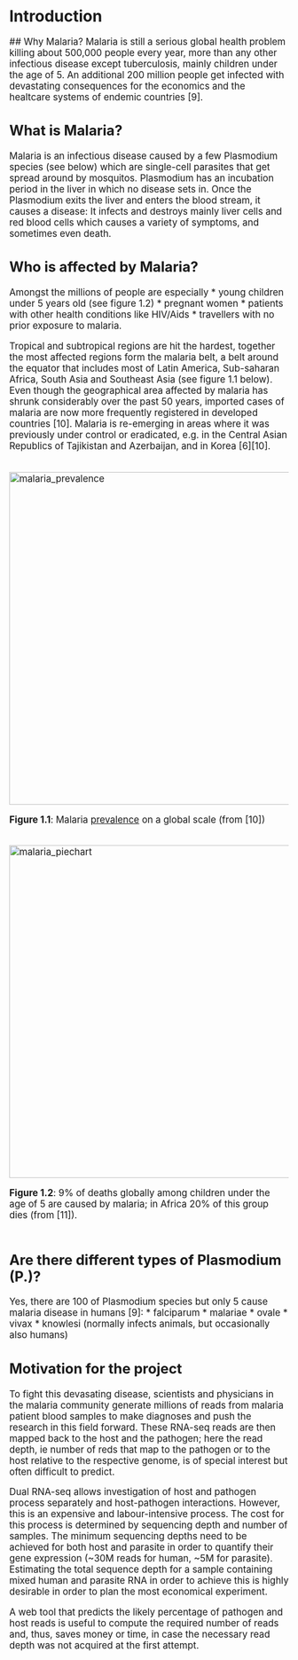 # Introduction

<big>
## Why Malaria?
Malaria is still a serious global health problem killing about 500,000 people every year, more than any other infectious disease except tuberculosis, mainly children under the age of 5. An additional 200 million people get infected with devastating consequences for the economics and the healtcare systems of endemic countries [9].

## What is Malaria?
Malaria is an infectious disease caused by a few Plasmodium species (see below) which are single-cell parasites that get spread around by mosquitos.
Plasmodium has an incubation period in the liver in which no disease sets in. Once the Plasmodium exits the liver and enters the blood stream, it causes a disease: It infects and destroys mainly liver cells and red blood cells which causes a variety of symptoms, and sometimes even death.

## Who is affected by Malaria?
Amongst the millions of people are especially
* young children under 5 years old (see figure 1.2)
* pregnant women
* patients with other health conditions like HIV/Aids
* travellers with no prior exposure to malaria.

Tropical and subtropical regions are hit the hardest, together the most affected regions form the malaria belt, a belt around the equator that includes most of Latin America, Sub-saharan Africa, South Asia and Southeast Asia (see figure 1.1 below). Even though the geographical area affected by malaria has shrunk considerably over the past 50 years, imported cases of malaria are now more frequently registered in developed countries [10]. Malaria is re-emerging in areas where it was previously under control or eradicated, e.g. in the Central Asian Republics of Tajikistan and Azerbaijan, and in Korea [6][10].
<br>
</br>
<p>
    <img src="../img/malaria_prevalence.png" alt="malaria_prevalence" width="600px"/>
</p>
**Figure 1.1**: Malaria [prevalence](https://www.nobelprize.org/educational/medicine/malaria/readmore/global.html "the proportion of a population that at some point in their life have experienced this disease") on a global scale (from [10]) 
<br>
</br>
<p>
    <img src="../img/malaria_piechart.png" alt="malaria_piechart" width="600px"/>
</p>
**Figure 1.2**: 9% of deaths globally among children under the age of 5 are caused by malaria; in Africa 20% of this group dies (from [11]). 
<br>
</br>
<!---
![malaria_prevalence](../img/malaria_prevalence.png)  

**Figure 1.1**: Malaria [prevalence](https://www.nobelprize.org/educational/medicine/malaria/readmore/global.html "the proportion of a population that at some point in their life have experienced this disease") on a global scale (from [10]) 
 
 
![malaria_piechart](../img/malaria_piechart.png) 
**Figure 1.2**: 9% of deaths globally among children under the age of 5 are caused by malaria; in Africa 20% of this group dies (from [11]). 
--->

## Are there different types of Plasmodium (P.)?
Yes, there are 100 of Plasmodium species but only 5 cause malaria disease in humans [9]:
* falciparum
* malariae
* ovale
* vivax
* knowlesi (normally infects animals, but occasionally also humans)


## Motivation for the project

To fight this devasating disease, scientists and physicians in the malaria community generate millions of reads from malaria patient blood samples to make diagnoses and push the research in this field forward. These RNA-seq reads are then mapped back to the host and the pathogen; here the read depth, ie number of reds that map to the pathogen or to the host relative to the respective genome, is of special interest but often difficult to predict.

Dual RNA-seq allows investigation of host and pathogen process separately and host-pathogen interactions.
However, this is an expensive and labour-intensive process.
The cost for this process is determined by sequencing depth and number of samples.
The minimum sequencing depths need to be achieved for both host and parasite in order to quantify their gene expression (~30M reads for human, ~5M for parasite).
Estimating the total sequence depth for a sample containing mixed human and parasite RNA in order to achieve this is highly desirable in order to plan the most economical experiment. 

A web tool that predicts the likely percentage of pathogen and host reads is useful to compute the required number of reads and, thus, saves money or time, in case the necessary read depth was not acquired at the first attempt. 
</big>
